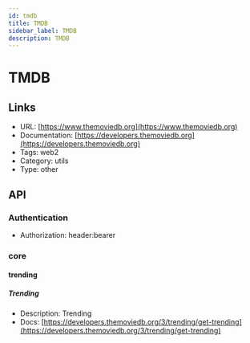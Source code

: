 ```yaml
---
id: tmdb
title: TMDB
sidebar_label: TMDB
description: TMDB
---
```


# TMDB

## Links

* URL: [https://www.themoviedb.org](https://www.themoviedb.org)
* Documentation: [https://developers.themoviedb.org](https://developers.themoviedb.org)
* Tags: web2
* Category: utils
* Type: other

## API

### Authentication

* Authorization: header:bearer

### core

#### trending

##### Trending

* Description: Trending
* Docs: [https://developers.themoviedb.org/3/trending/get-trending](https://developers.themoviedb.org/3/trending/get-trending)
